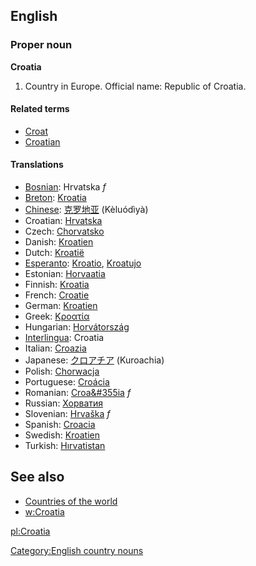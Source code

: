 ==English==
===Proper noun===
'''Croatia'''

# Country in Europe. Official name: Republic of Croatia.

====Related terms====
*[[Croat]]
*[[Croatian]]

====Translations====
*[[Bosnian]]: Hrvatska ''f''
*[[Breton]]: [[Kroatia]]
*[[Chinese]]: [[克罗地亚]] (Kèluódìyà)
*Croatian: [[Hrvatska]]
*Czech: [[Chorvatsko]]
*Danish: [[Kroatien]]
*Dutch: [[Kroatië]]
*[[Esperanto]]: [[Kroatio]], [[Kroatujo]]
*Estonian: [[Horvaatia]]
*Finnish: [[Kroatia]]
*French: [[Croatie]]
*German: [[Kroatien]]
*Greek: [[Κροατία]]
*Hungarian: [[Horvátország]]
*[[Interlingua]]: Croatia
*Italian: [[Croazia]]
*Japanese: [[クロアチア]] (Kuroachia)
*Polish: [[Chorwacja]]
*Portuguese: [[Croácia]]
*Romanian: [[Croa&#355ia]] ''f''
*Russian: [[Хорватия]]
*Slovenian: [[Hrvaška]] ''f''
*Spanish: [[Croacia]]
*Swedish: [[Kroatien]]
*Turkish: [[Hırvatistan]]

==See also==
*[[Countries of the world]]
*[[w:Croatia]]
[[Category:English country nouns]]

[[pl:Croatia]]